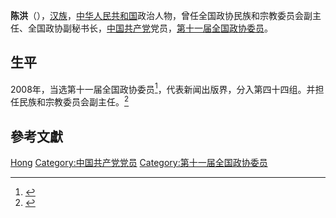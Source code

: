 {{Otheruses|陈洪}}

'''陈洪'''（{{bd|1945年||}}），[[汉族|汉族]]，[[中华人民共和国|中华人民共和国]]政治人物，曾任全国政协民族和宗教委员会副主任、全国政协副秘书长，[[中国共产党|中国共产党]]党员，[[第十一届全国政协委员|第十一届全国政协委员]]。

== 生平 ==
2008年，当选第十一届全国政协委员<ref>{{cite news|title=第十一届全国政协委员名单|url=http://www.indaa.com.cn/zt/2009qglh/zxzs/200903/t20090303_127573.html|accessdate=2013-04-09|newspaper=新华社北京1月25日电 中国人民政治协商会议第十一届全国委员会委员名单(共2237人，2008年1月25日政协第十届全国委员会常务委员会第二十次会议通过)|date=2008年1月25日|deadurl=yes|archiveurl=https://web.archive.org/web/20130928014403/http://www.indaa.com.cn/zt/2009qglh/zxzs/200903/t20090303_127573.html|archivedate=2013年9月28日}}</ref>，代表新闻出版界，分入第四十四组。并担任民族和宗教委员会副主任。<ref>{{cite news|title=全国政协信息-陈洪|url=http://www.cppcc.gov.cn/CMS/wylibary/showJcwyxtInfoWylibary.action?tabJcwyxt.guid=11W0015150&wytype=wjwy|accessdate=2013-04-11|newspaper=全国政协委员会|archive-date=2016-03-04|archive-url=https://web.archive.org/web/20160304211214/http://www.cppcc.gov.cn/CMS/wylibary/showJcwyxtInfoWylibary.action?tabJcwyxt.guid=11W0015150&wytype=wjwy|dead-url=no}}</ref>

== 參考文獻 ==
{{reflist}}

{{中国政治人物小作品}}

{{Authority control}}
{{DEFAULTSORT:Chen陈}}
[[Category:陈姓|Hong]]
[[Category:中国共产党党员|Category:中国共产党党员]]
[[Category:第十一届全国政协委员|Category:第十一届全国政协委员]]